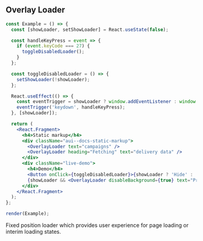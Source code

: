 
## Overlay Loader

```jsx live=true
const Example = () => {
  const [showLoader, setShowLoader] = React.useState(false);

  const handleKeyPress = event => {
    if (event.keyCode === 27) {
      toggleDisabledLoader();
    }
  };

  const toggleDisabledLoader = () => {
    setShowLoader(!showLoader);
  };

  React.useEffect(() => {
    const eventTrigger = showLoader ? window.addEventListener : window.removeEventListener;
    eventTrigger('keydown', handleKeyPress);
  }, [showLoader]);

  return (
    <React.Fragment>
      <h4>Static markup</h4>
      <div className="aui--docs-static-markup">
        <OverlayLoader text="campaigns" />
        <OverlayLoader heading="Fetching" text="delivery data" />
      </div>
      <div className="live-demo">
        <h4>Demo</h4>
        <Button onClick={toggleDisabledLoader}>{showLoader ? 'Hide' : 'Show'} Loader (disabled background)</Button>
        {showLoader && <OverlayLoader disableBackground={true} text="Press esc to hide" />}
      </div>
    </React.Fragment>
  );
};

render(Example);
```

<DesignNotes>
  Fixed position loader which provides user experience for page loading or interim loading states.
</DesignNotes>

<Props componentName="OverlayLoader" />

